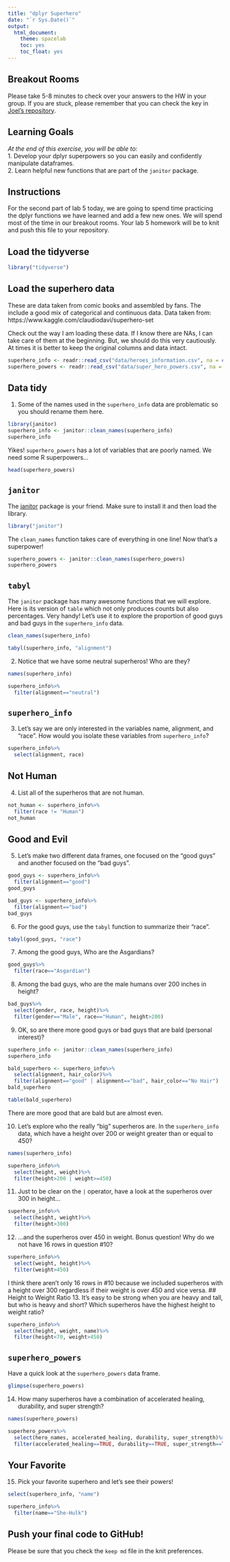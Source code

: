 ```yaml
---
title: "dplyr Superhero"
date: "`r Sys.Date()`"
output:
  html_document:
    theme: spacelab
    toc: yes
    toc_float: yes
---
```


## Breakout Rooms  
Please take 5-8 minutes to check over your answers to the HW in your group. If you are stuck, please remember that you can check the key in [Joel's repository](https://github.com/jmledford3115/BIS15LW2021_jledford).  

## Learning Goals  
*At the end of this exercise, you will be able to:*    
1. Develop your dplyr superpowers so you can easily and confidently manipulate dataframes.  
2. Learn helpful new functions that are part of the `janitor` package.  

## Instructions
For the second part of lab 5 today, we are going to spend time practicing the dplyr functions we have learned and add a few new ones. We will spend most of the time in our breakout rooms. Your lab 5 homework will be to knit and push this file to your repository.  

## Load the tidyverse
```r
library("tidyverse")
```

## Load the superhero data
These are data taken from comic books and assembled by fans. The include a good mix of categorical and continuous data.  Data taken from: https://www.kaggle.com/claudiodavi/superhero-set  

Check out the way I am loading these data. If I know there are NAs, I can take care of them at the beginning. But, we should do this very cautiously. At times it is better to keep the original columns and data intact.  
```r
superhero_info <- readr::read_csv("data/heroes_information.csv", na = c("", "-99", "-"))
superhero_powers <- readr::read_csv("data/super_hero_powers.csv", na = c("", "-99", "-"))
```

## Data tidy
1. Some of the names used in the `superhero_info` data are problematic so you should rename them here.  
```r
library(janitor)
superhero_info <- janitor::clean_names(superhero_info)
superhero_info
```

Yikes! `superhero_powers` has a lot of variables that are poorly named. We need some R superpowers...
```r
head(superhero_powers)
```

## `janitor`
The [janitor](https://garthtarr.github.io/meatR/janitor.html) package is your friend. Make sure to install it and then load the library.  
```r
library("janitor")
```

The `clean_names` function takes care of everything in one line! Now that's a superpower!
```r
superhero_powers <- janitor::clean_names(superhero_powers)
superhero_powers
```

## `tabyl`
The `janitor` package has many awesome functions that we will explore. Here is its version of `table` which not only produces counts but also percentages. Very handy! Let's use it to explore the proportion of good guys and bad guys in the `superhero_info` data.  

```r
clean_names(superhero_info)
```
```r
tabyl(superhero_info, "alignment")
```

2. Notice that we have some neutral superheros! Who are they?
```r
names(superhero_info)
```
```r
superhero_info%>%
  filter(alignment=="neutral")
```

## `superhero_info`
3. Let's say we are only interested in the variables name, alignment, and "race". How would you isolate these variables from `superhero_info`?
```r
superhero_info%>%
  select(alignment, race)
```

## Not Human
4. List all of the superheros that are not human.
```r
not_human <- superhero_info%>%
  filter(race != "Human")
not_human
```

## Good and Evil
5. Let's make two different data frames, one focused on the "good guys" and another focused on the "bad guys".
```r
good_guys <- superhero_info%>%
  filter(alignment=="good")
good_guys
```

```r
bad_guys <- superhero_info%>%
  filter(alignment=="bad")
bad_guys
```

6. For the good guys, use the `tabyl` function to summarize their "race".
```r
tabyl(good_guys, "race")
```

7. Among the good guys, Who are the Asgardians?
```r
good_guys%>%
  filter(race=="Asgardian")
```

8. Among the bad guys, who are the male humans over 200 inches in height?
```r
bad_guys%>%
  select(gender, race, height)%>%
  filter(gender=="Male", race=="Human", height>200)
```

9. OK, so are there more good guys or bad guys that are bald (personal interest)?

```r
superhero_info <- janitor::clean_names(superhero_info)
superhero_info
```
```r
bald_superhero <- superhero_info%>%
  select(alignment, hair_color)%>%
  filter(alignment=="good" | alignment=="bad", hair_color=="No Hair")
bald_superhero
```
```r
table(bald_superhero)
```
There are more good that are bald but are almost even.

10. Let's explore who the really "big" superheros are. In the `superhero_info` data, which have a height over 200 or weight greater than or equal to 450?
```r
names(superhero_info)
```
```r
superhero_info%>%
  select(height, weight)%>%
  filter(height>200 | weight>=450)
```

11. Just to be clear on the `|` operator,  have a look at the superheros over 300 in height...
```r
superhero_info%>%
  select(height, weight)%>%
  filter(height>300)
```

12. ...and the superheros over 450 in weight. Bonus question! Why do we not have 16 rows in question #10?
```r
superhero_info%>%
  select(weight, height)%>%
  filter(weight>450)
```
I think there aren't only 16 rows in #10 because we included superheros with a height over 300 regardless if their weight is over 450 and vice versa. 
## Height to Weight Ratio
13. It's easy to be strong when you are heavy and tall, but who is heavy and short? Which superheros have the highest height to weight ratio?
```r
superhero_info%>%
  select(height, weight, name)%>%
  filter(height<70, weight>450)
```

## `superhero_powers`
Have a quick look at the `superhero_powers` data frame.  
```r
glimpse(superhero_powers)
```

14. How many superheros have a combination of accelerated healing, durability, and super strength?
```r
names(superhero_powers)
```
```r
superhero_powers%>%
  select(hero_names, accelerated_healing, durability, super_strength)%>%
  filter(accelerated_healing==TRUE, durability==TRUE, super_strength==TRUE)
```

## Your Favorite
15. Pick your favorite superhero and let's see their powers!
```r
select(superhero_info, "name")
```
```r
superhero_info%>%
  filter(name=="She-Hulk")
```

## Push your final code to GitHub!
Please be sure that you check the `keep md` file in the knit preferences.  